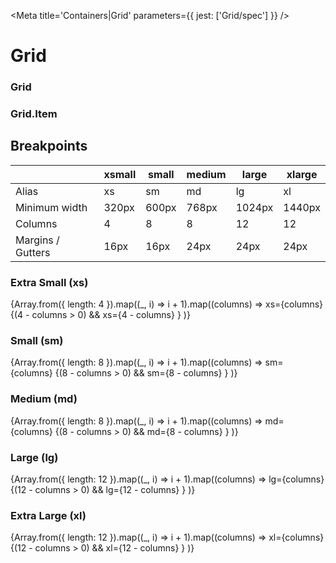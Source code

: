 

<Meta title='Containers|Grid' parameters={{ jest: ['Grid/spec'] }} />

# Grid

<Preview>
  <Story name='Default'>
    <Grid>
      <Grid.Item>
        <Tile />
      </Grid.Item>
      <Grid.Item>
        <Tile />
      </Grid.Item>
      <Grid.Item>
        <Tile />
      </Grid.Item>
    </Grid>
  </Story>
</Preview>

### Grid

<Props of={Grid} />

### Grid.Item

<Props of={Grid.Item} />

## Breakpoints

|                   | xsmall | small | medium | large  | xlarge |
|-------------------|--------|-------|--------|--------|--------|
| Alias             | xs     | sm    | md     | lg     | xl     |
| Minimum width     | 320px  | 600px | 768px  | 1024px | 1440px |
| Columns           | 4      | 8     | 8      | 12     | 12     |
| Margins / Gutters | 16px   | 16px  | 24px   | 24px   | 24px   |

### Extra Small (xs)

<Story name='xs breakpoint'>
  <Grid>
    {Array.from({ length: 4 }).map((_, i) => i + 1).map((columns) =>
      <React.Fragment key={columns}>
        <Grid.Item xs={columns}>
          <Tile>xs={columns}</Tile>
        </Grid.Item>
        {(4 - columns > 0) &&
        <Grid.Item xs={4 - columns}>
          <Tile>xs={4 - columns}</Tile>
        </Grid.Item>}
      </React.Fragment>
    )}
  </Grid>
</Story>

### Small (sm)

<Story name='sm breakpoint'>
  <Grid>
    {Array.from({ length: 8 }).map((_, i) => i + 1).map((columns) =>
      <React.Fragment key={columns}>
        <Grid.Item sm={columns}>
          <Tile>sm={columns}</Tile>
        </Grid.Item>
        {(8 - columns > 0) &&
        <Grid.Item sm={8 - columns}>
          <Tile>sm={8 - columns}</Tile>
        </Grid.Item>}
      </React.Fragment>
    )}
  </Grid>
</Story>

### Medium (md)

<Story name='md breakpoint'>
  <Grid>
    {Array.from({ length: 8 }).map((_, i) => i + 1).map((columns) =>
      <React.Fragment key={columns}>
        <Grid.Item md={columns}>
          <Tile>md={columns}</Tile>
        </Grid.Item>
        {(8 - columns > 0) &&
        <Grid.Item md={8 - columns}>
          <Tile>md={8 - columns}</Tile>
        </Grid.Item>}
      </React.Fragment>
    )}
  </Grid>
</Story>

### Large (lg)

<Story name='lg breakpoint'>
  <Grid>
    {Array.from({ length: 12 }).map((_, i) => i + 1).map((columns) =>
      <React.Fragment key={columns}>
        <Grid.Item lg={columns}>
          <Tile>lg={columns}</Tile>
        </Grid.Item>
        {(12 - columns > 0) &&
        <Grid.Item lg={12 - columns}>
          <Tile>lg={12 - columns}</Tile>
        </Grid.Item>}
      </React.Fragment>
    )}
  </Grid>
</Story>

### Extra Large (xl)

<Story name='xl breakpoint'>
  <Grid>
    {Array.from({ length: 12 }).map((_, i) => i + 1).map((columns) =>
      <React.Fragment key={columns}>
        <Grid.Item xl={columns}>
          <Tile>xl={columns}</Tile>
        </Grid.Item>
        {(12 - columns > 0) &&
        <Grid.Item xl={12 - columns}>
          <Tile>xl={12 - columns}</Tile>
        </Grid.Item>}
      </React.Fragment>
    )}
  </Grid>
</Story>


